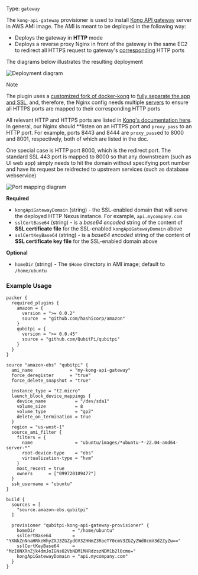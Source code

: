 Type: `gateway`

<!--
  Include a short description about the provisioner. This is a good place
  to call out what the provisioner does, and any additional text that might
  be helpful to a user. See https://www.packer.io/docs/provisioners/null
-->

The `kong-api-gateway` provisioner is used to install [Kong API gateway] server in AWS AMI image. The AMI is meant to be
deployed in the following way:

- Deploys the gateway in **HTTP** mode
- Deploys a reverse proxy Nginx in front of the gateway in the same EC2 to redirect all HTTPS request to
  gateway's [corresponding][Kong gateway - various ports] HTTP ports

The diagrams below illustrates the resulting deployment

![Deployment diagram](img/kong-deployment-diagram.png "Error loading kong-deployment-diagram.png")

> [!NOTE]
>
> The plugin uses a [customized fork of docker-kong](https://github.com/QubitPi/docker-kong) to
> [fully separate the app and SSL](https://github.com/QubitPi/docker-kong/pull/1), and, therefore, the Nginx config needs
> multiple [servers](https://www.nginx.com/resources/wiki/start/topics/examples/server_blocks/)
> to ensure all HTTPS ports are mapped to their corresponding HTTP ports

All relevant HTTP and HTTPS ports are listed in [Kong's documentation here][Kong gateway - various ports]. In general,
our Nginx should **listen on an HTTPS port and `proxy_pass` to an HTTP port. For example, ports 8443 and 8444 are
`proxy_pass`ed to 8000 and 8001, respectively, both of which are listed in the doc.

One special case is HTTP port 8000, which is the redirect port. The standard SSL 443 port is mapped to 8000 so that any
downstream (such as UI web app) simply needs to hit the domain without specifying port number and have its request be
reidrected to upstream services (such as database webservice)

![Port mapping diagram](img/kong-ports-diagram.png "Error loading kong-ports-diagram.png")

<!-- Provisioner Configuration Fields -->

**Required**

- `kongApiGatewayDomain` (string) - the SSL-enabled domain that will serve the deployed HTTP Nexus instance. For
  example, `api.mycompany.com`
- `sslCertBase64` (string) - is a _base64 encoded_ string of the content of __SSL certificate file__ for the SSL-enabled
  `kongApiGatewayDomain` above
- `sslCertKeyBase64` (string) - is a _base64 encoded_ string of the content of __SSL certificate key file__ for the
  SSL-enabled domain above

<!--
  Optional Configuration Fields

  Configuration options that are not required or have reasonable defaults
  should be listed under the optionals section. Defaults values should be
  noted in the description of the field
-->

**Optional**

- `homeDir` (string) - The `$Home` directory in AMI image; default to `/home/ubuntu`

<!--
  A basic example on the usage of the provisioner. Multiple examples
  can be provided to highlight various configurations.

-->

### Example Usage

```hcl
packer {
  required_plugins {
    amazon = {
      version = ">= 0.0.2"
      source  = "github.com/hashicorp/amazon"
    }
    qubitpi = {
      version = ">= 0.0.45"
      source = "github.com/QubitPi/qubitpi"
    }
  }
}

source "amazon-ebs" "qubitpi" {
  ami_name              = "my-kong-api-gateway"
  force_deregister      = "true"
  force_delete_snapshot = "true"

  instance_type = "t2.micro"
  launch_block_device_mappings {
    device_name           = "/dev/sda1"
    volume_size           = 8
    volume_type           = "gp2"
    delete_on_termination = true
  }
  region = "us-west-1"
  source_ami_filter {
    filters = {
      name                = "ubuntu/images/*ubuntu-*-22.04-amd64-server-*"
      root-device-type    = "ebs"
      virtualization-type = "hvm"
    }
    most_recent = true
    owners      = ["099720109477"]
  }
  ssh_username = "ubuntu"
}

build {
  sources = [
    "source.amazon-ebs.qubitpi"
  ]

  provisioner "qubitpi-kong-api-gateway-provisioner" {
    homeDir              = "/home/ubuntu"
    sslCertBase64        = "YXNkZnNnaHRkeWhyZXJ3ZGZydGV3ZHNmZ3RoeTY0cmV3ZGZyZWd0cmV3d2ZyZw=="
    sslCertKeyBase64     = "MzI0NXRnZjk4dmJoIGNsO2VbNDM1MHRdzszNDM1b2l0cmo="
    kongApiGatewayDomain = "api.mycompany.com"
  }
}
```

[AWS AMI]: https://docs.aws.amazon.com/AWSEC2/latest/UserGuide/AMIs.html
[AWS EC2 instance type]: https://aws.amazon.com/ec2/instance-types/
[AWS regions]: https://docs.aws.amazon.com/AmazonRDS/latest/UserGuide/Concepts.RegionsAndAvailabilityZones.html#Concepts.RegionsAndAvailabilityZones.Availability
[AWS Security Group]: https://docs.aws.amazon.com/vpc/latest/userguide/vpc-security-groups.html

[Certbot]: https://certbot.eff.org/

[qubitpi/hashicorp/kong-api-gateway/images]: https://github.com/QubitPi/qubitpi/tree/master/hashicorp/kong-api-gateway/images
[qubitpi/hashicorp/kong-api-gateway/instances]: https://github.com/QubitPi/qubitpi/tree/master/hashicorp/kong-api-gateway/instances
[HashiCorp Packer - Install]: https://packer.qubitpi.org/packer/install
[HashiCorp Packer variable values file]: https://packer.qubitpi.org/packer/guides/hcl/variables#from-a-file
[HashiCorp Terraform - Install]: https://terraform.qubitpi.org/terraform/install
[HashiCorp Terraform variable values file]: https://terraform.qubitpi.org/terraform/language/values/variables#variable-definitions-tfvars-files

[Kong API Gateway]: https://kong.qubitpi.org/gateway/latest/
[Kong manager UI]: https://kong.qubitpi.org/gateway/latest/kong-manager/
[Kong gateway - various ports]: https://kong.qubitpi.org/gateway/latest/production/networking/default-ports/

[Let's Encrypt]: https://qubitpi.github.io/letsencrypt-website/
